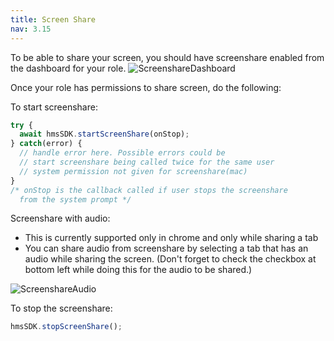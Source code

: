 ```yaml
---
title: Screen Share
nav: 3.15
---
```


To be able to share your screen, you should have screenshare enabled from the dashboard for your role.
![ScreenshareDashboard](/docs/v2/screenshare-dashboard.png)

Once your role has permissions to share screen, do the following: 

To start screenshare:
```jsx
try {
  await hmsSDK.startScreenShare(onStop);
} catch(error) {
  // handle error here. Possible errors could be
  // start screenshare being called twice for the same user
  // system permission not given for screenshare(mac)
}
/* onStop is the callback called if user stops the screenshare
  from the system prompt */
```

Screenshare with audio:
 - This is currently supported only in chrome and only while sharing a tab
 - You can share audio from screenshare by selecting a tab that has an audio while sharing the screen. 
   (Don't forget to check the checkbox at bottom left while doing this for the audio to be shared.)

![ScreenshareAudio](/docs/v2/screenshare-audio.png)

To stop the screenshare:

```jsx
hmsSDK.stopScreenShare();
```